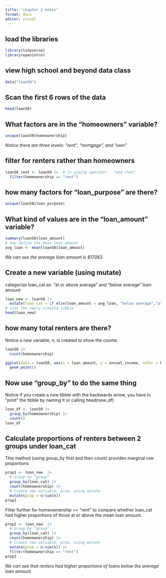 ---
title: "chapter 1 notes"
format: docx
editor: visual
---

## load the libraries

```{r message = FALSE}
library(tidyverse)
library(openintro)
```

## view high school and beyond data class

```{r}
data("loan50")
```

## Scan the first 6 rows of the data

```{r}
head(loan50)
```


## What factors are in the "homeowners" variable?

```{r}
unique(loan50$homeownership)
```
*Notice there are three levels:  "rent", "mortgage", and "own"*

## filter for renters rather than homeowners

```{r}
loan50_rent <- loan50 |>  # |> piping operator - "and then"
  filter(homeownership == "rent")
```

## how many factors for "loan_purpose" are there?

```{r}
unique(loan50$loan_purpose)
```

## What kind of values are in the "loan_amount" variable?

```{r}
summary(loan50$loan_amount)
# now define the mean loan amount
avg_loan <- mean(loan50$loan_amount)
```

*We can see the average loan amount is $17083.*

## Create a new variable (using mutate)

categorize loan_cat as: "at or above average" and "below average" loan amount

```{r}
loan_new <- loan50 |>
  mutate(loan_cat = if_else(loan_amount < avg_loan, "below average","at or above average"))
# view the newly created tibble
head(loan_new)
```

## how many total renters are there?

Notice a new variable, n, is created to show the counts.

```{r}
loan50 |> 
  count(homeownership)
```

```{r}
ggplot(data = loan50, aes(x = loan_amount, y = annual_income, color = homeownership)) +
  geom_point()
```


## Now use "group_by" to do the same thing

Notice if you create a new tibble with the backwards arrow, you have to "print" the tibble by naming it or calling head(new_df)

```{r}
loan_df <- loan50 |> 
  group_by(homeownership) |> 
  count()
loan_df
```

## Calculate proportions of renters between 2 groups under loan_cat

This method (using group_by first and then count) provides marginal row proportions

```{r}
prop1 <- loan_new  |>
  # Group by "group"
  group_by(loan_cat) |>
  count(homeownership) |>
  # Create new variable, prop, using mutate
  mutate(prop = n/sum(n)) 
prop1 
```

Filter further for homeownership == "rent" to compare whether loan_cat had higher proportions of those at or above the mean loan amount.

```{r}

prop2 <- loan_new  |>
  # Group by "group"
  group_by(loan_cat) |>
  count(homeownership) |>
  # Create new variable, prop, using mutate
  mutate(prop = n/sum(n)) |>
  filter(homeownership == "rent")
prop2

```

*We can see that renters had higher proportions of loans below the average loan amount.*
